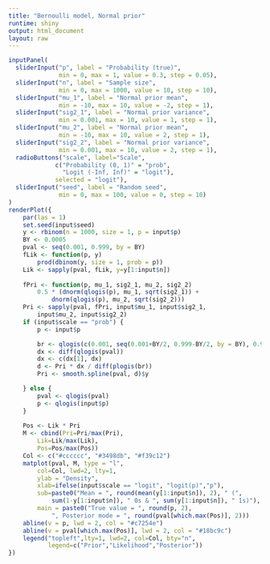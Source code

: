 ```yaml
---
title: "Bernoulli model, Normal prior"
runtime: shiny
output: html_document
layout: raw
---
```


```r
inputPanel(
  sliderInput("p", label = "Probability (true)",
              min = 0, max = 1, value = 0.3, step = 0.05),
  sliderInput("n", label = "Sample size",
              min = 0, max = 1000, value = 10, step = 10),
  sliderInput("mu_1", label = "Normal prior mean",
              min = -10, max = 10, value = -2, step = 1),
  sliderInput("sig2_1", label = "Normal prior variance",
              min = 0.001, max = 10, value = 1, step = 1),
  sliderInput("mu_2", label = "Normal prior mean",
              min = -10, max = 10, value = 2, step = 1),
  sliderInput("sig2_2", label = "Normal prior variance",
              min = 0.001, max = 10, value = 2, step = 1),
  radioButtons("scale", label="Scale",
             c("Probability (0, 1)" = "prob",
               "Logit (-Inf, Inf)" = "logit"),
             selected = "logit"),
  sliderInput("seed", label = "Random seed",
              min = 0, max = 100, value = 0, step = 10)
)
renderPlot({
    par(las = 1)
    set.seed(input$seed)
    y <- rbinom(n = 1000, size = 1, p = input$p)
    BY <- 0.0005
    pval <- seq(0.001, 0.999, by = BY)
    fLik <- function(p, y)
        prod(dbinom(y, size = 1, prob = p))
    Lik <- sapply(pval, fLik, y=y[1:input$n])
    
    fPri <- function(p, mu_1, sig2_1, mu_2, sig2_2)
        0.5 * (dnorm(qlogis(p), mu_1, sqrt(sig2_1)) + 
            dnorm(qlogis(p), mu_2, sqrt(sig2_2)))
    Pri <- sapply(pval, fPri, input$mu_1, input$sig2_1, 
        input$mu_2, input$sig2_2)
    if (input$scale == "prob") {
        p <- input$p

        br <- qlogis(c(0.001, seq(0.001+BY/2, 0.999-BY/2, by = BY), 0.999))
        dx <- diff(qlogis(pval))
        dx <- c(dx[1], dx)
        d <- Pri * dx / diff(plogis(br))
        Pri <- smooth.spline(pval, d)$y

    } else {
        pval <- qlogis(pval)
        p <- qlogis(input$p)
    }
        
    Pos <- Lik * Pri
    M <- cbind(Pri=Pri/max(Pri),
        Lik=Lik/max(Lik),
        Pos=Pos/max(Pos))
    Col <- c("#cccccc", "#3498db", "#f39c12")
    matplot(pval, M, type = "l", 
        col=Col, lwd=2, lty=1,
        ylab = "Density", 
        xlab=ifelse(input$scale == "logit", "logit(p)","p"),
        sub=paste0("Mean = ", round(mean(y[1:input$n]), 2), " (", 
            sum(1-y[1:input$n]), " 0s & ", sum(y[1:input$n]), " 1s)"),
        main = paste0("True value = ", round(p, 2), 
            ", Posterior mode = ", round(pval[which.max(Pos)], 2)))
    abline(v = p, lwd = 2, col = "#c7254e")
    abline(v = pval[which.max(Pos)], lwd = 2, col = "#18bc9c")
    legend("topleft",lty=1, lwd=2, col=Col, bty="n",
           legend=c("Prior","Likelihood","Posterior"))
})
```
